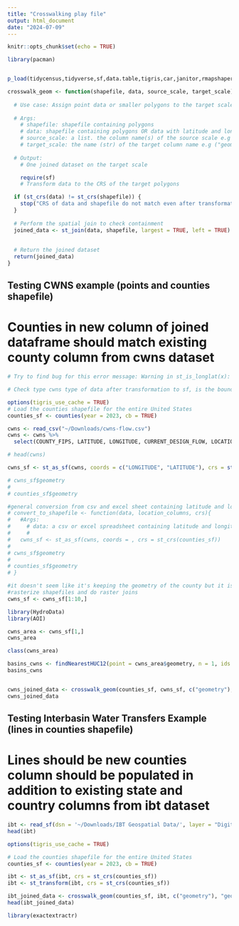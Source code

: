 ```yaml
---
title: "Crosswalking play file"
output: html_document
date: "2024-07-09"
---
```


```r
knitr::opts_chunk$set(echo = TRUE)
```


```r
library(pacman)


p_load(tidycensus,tidyverse,sf,data.table,tigris,car,janitor,rmapshaper, terra)

```


```r
crosswalk_geom <- function(shapefile, data, source_scale, target_scale) {
  
  # Use case: Assign point data or smaller polygons to the target scale based on the larger polygons they are        # contained in. Uses st_contains to check if shape contained by another.
  
  # Args: 
    # shapefile: shapefile containing polygons
    # data: shapefile containing polygons OR data with latitude and longitude columns (can be converted to sf)
    # source_scale: a list. the column name(s) of the source scale e.g c("latitude", "longitude") or c("geometry")
    # target_scale: the name (str) of the target column name e.g ("geometry")
  
  # Output: 
    # One joined dataset on the target scale

    require(sf)
    # Transform data to the CRS of the target polygons

  if (st_crs(data) != st_crs(shapefile)) {
    stop("CRS of data and shapefile do not match even after transformation.")
  }
  
  # Perform the spatial join to check containment
  joined_data <- st_join(data, shapefile, largest = TRUE, left = TRUE)
  
  
  # Return the joined dataset
  return(joined_data)
}

```

## Testing CWNS example (points and counties shapefile)
# Counties in new column of joined dataframe should match existing county column from cwns dataset
```r
# Try to find bug for this error message: Warning in st_is_longlat(x): bounding box has potentially an invalid value range for longlat data

# Check type cwns type of data after transformation to sf, is the bounding box the geom column? 


```

```r

options(tigris_use_cache = TRUE)
# Load the counties shapefile for the entire United States
counties_sf <- counties(year = 2023, cb = TRUE)

cwns <- read_csv("~/Downloads/cwns-flow.csv")
cwns <- cwns %>% 
  select(COUNTY_FIPS, LATITUDE, LONGITUDE, CURRENT_DESIGN_FLOW, LOCATION_TYPE)

# head(cwns)

cwns_sf <- st_as_sf(cwns, coords = c("LONGITUDE", "LATITUDE"), crs = st_crs(counties_sf))

# cwns_sf$geometry
# 
# counties_sf$geometry


```

```r
#general conversion from csv and excel sheet containing latitude and longitude columns to shapefile 
# convert_to_shapefile <- function(data, location_columns, crs){
#   #Args: 
#     # data: a csv or excel spreadsheet containing latitude and longitude columns
#     # 
#   cwns_sf <- st_as_sf(cwns, coords = , crs = st_crs(counties_sf))
# 
# cwns_sf$geometry
# 
# counties_sf$geometry
# }

```

```r
#it doesn't seem like it's keeping the geometry of the county but it is keeping the labeling infomation 
#rasterize shapefiles and do raster joins
cwns_sf <- cwns_sf[1:10,]

library(HydroData)
library(AOI)

cwns_area <- cwns_sf[1,] 
cwns_area

class(cwns_area)

basins_cwns <- findNearestHUC12(point = cwns_area$geometry, n = 1, ids = TRUE, bb = TRUE)
basins_cwns


cwns_joined_data <- crosswalk_geom(counties_sf, cwns_sf, c("geometry"), "geometry")
cwns_joined_data
```
## Testing Interbasin Water Transfers Example (lines in counties shapefile)
# Lines should be new counties column should be populated in addition to existing state and country columns from ibt dataset
```r
ibt <- read_sf(dsn = '~/Downloads/IBT Geospatial Data/', layer = "Digitized_IBTs")
head(ibt)
```


```r

options(tigris_use_cache = TRUE)

# Load the counties shapefile for the entire United States
counties_sf <- counties(year = 2023, cb = TRUE)

ibt <- st_as_sf(ibt, crs = st_crs(counties_sf))
ibt <- st_transform(ibt, crs = st_crs(counties_sf))

ibt_joined_data <- crosswalk_geom(counties_sf, ibt, c("geometry"), "geometry")
head(ibt_joined_data)

```
```r
library(exactextractr)

```

